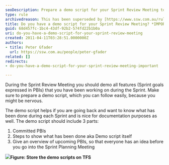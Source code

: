 ```yaml
---
seoDescription: Prepare a demo script for your Sprint Review Meeting to showcase progress and plan ahead effectively.
type: rule
archivedreason: This has been superseded by [https://www.ssw.com.au/rules/meeting-do-you-know-what-to-prepare-for-each-meeting](/rules/meeting-do-you-know-what-to-prepare-for-each-meeting)
title: Do you have a demo script for your Sprint Review Meeting? *IMPORTANT*
guid: 68d457fc-1bc4-43df-92b2-574fd22b1b0a
uri: do-you-have-a-demo-script-for-your-sprint-review-meeting
created: 2011-04-11T03:28:51.0000000Z
authors:
- title: Peter Gfader
  url: https://ssw.com.au/people/peter-gfader
related: []
redirects:
- do-you-have-a-demo-script-for-your-sprint-review-meeting-important

---
```


During the Sprint Review Meeting you should demo all features (Sprint goals expressed in PBIs) that you have been working on during the Sprint. Make sure to prepare a demo script, which you can follow easily, because you might be nervous.

The demo script helps if you are going back and want to know what has been done during each Sprint and is nice for documentation purposes as well.
The demo script should include 3 parts:

1. Committed PBIs
2. Steps to show what has been done aka Demo script itself
3. Give an overview of upcoming PBIs, so that everyone has an idea before you go into the Sprint Planning Meeting

![](StoreDemoScriptInTFS.jpg)**Figure: Store the demo scripts on TFS**
